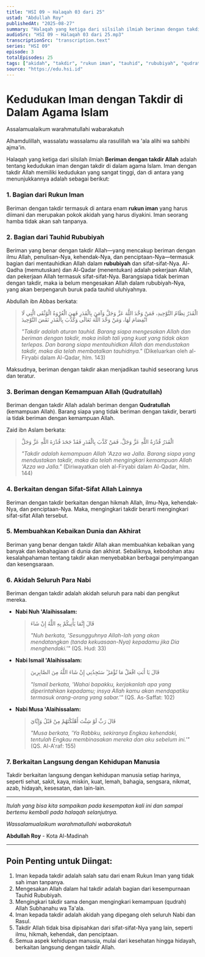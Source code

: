 ```yaml
---
title: "HSI 09 ~ Halaqah 03 dari 25"
ustad: "Abdullah Roy"
publishedAt: "2025-08-27"
summary: "Halaqah yang ketiga dari silsilah ilmiah beriman dengan takdir Allah adalah tentang kedudukan iman dengan takdir di dalam agama Islam."
audioSrc: "HSI 09 ~ Halaqah 03 dari 25.mp3"
transcriptionSrc: "transcription.text"
series: "HSI 09"
episode: 3
totalEpisodes: 25
tags: ["akidah", "takdir", "rukun iman", "tauhid", "rububiyah", "qudratullah"]
source: "https://edu.hsi.id"
---
```


# Kedudukan Iman dengan Takdir di Dalam Agama Islam

Assalamualaikum warahmatullahi wabarakatuh

Alhamdulillah, wassalatu wassalamu ala rasulillah wa 'ala alihi wa sahbihi ajma'in.

Halaqah yang ketiga dari silsilah ilmiah **Beriman dengan takdir Allah** adalah tentang kedudukan iman dengan takdir di dalam agama Islam. Iman dengan takdir Allah memiliki kedudukan yang sangat tinggi, dan di antara yang menunjukkannya adalah sebagai berikut:

### 1. Bagian dari Rukun Iman
Beriman dengan takdir termasuk di antara enam **rukun iman** yang harus diimani dan merupakan pokok akidah yang harus diyakini. Iman seorang hamba tidak akan sah tanpanya.

### 2. Bagian dari Tauhid Rububiyah
Beriman yang benar dengan takdir Allah—yang mencakup beriman dengan ilmu Allah, penulisan-Nya, kehendak-Nya, dan penciptaan-Nya—termasuk bagian dari mentauhidkan Allah dalam **rububiyah** dan sifat-sifat-Nya. Al-Qadha (memutuskan) dan Al-Qadar (menentukan) adalah pekerjaan Allah, dan pekerjaan Allah termasuk sifat-sifat-Nya. Barangsiapa tidak beriman dengan takdir, maka ia belum mengesakan Allah dalam rububiyah-Nya, yang akan berpengaruh buruk pada tauhid uluhiyahnya.

Abdullah ibn Abbas berkata:
> الْقَدَرُ نِظَامُ التَّوْحِيدِ، فَمَنْ وَحَّدَ اللَّهَ عَزَّ وَجَلَّ وَآمَنَ بِالْقَدَرِ فَهِيَ الْعُرْوَةُ الْوُثْقَى الَّتِي لَا انْفِصَامَ لَهَا، وَمَنْ وَحَّدَ اللَّهَ تَعَالَى وَكَذَّبَ بِالْقَدَرِ نَقَضَ التَّوْحِيدَ
>
> *"Takdir adalah aturan tauhid. Barang siapa mengesakan Allah dan beriman dengan takdir, maka inilah tali yang kuat yang tidak akan terlepas. Dan barang siapa mentauhidkan Allah dan mendustakan takdir, maka dia telah membatalkan tauhidnya."* (Dikeluarkan oleh al-Firyabi dalam Al-Qadar, hlm. 143)

Maksudnya, beriman dengan takdir akan menjadikan tauhid seseorang lurus dan teratur.

### 3. Beriman dengan Kemampuan Allah (Qudratullah)
Beriman dengan takdir Allah adalah beriman dengan **Qudratullah** (kemampuan Allah). Barang siapa yang tidak beriman dengan takdir, berarti ia tidak beriman dengan kemampuan Allah.

Zaid ibn Aslam berkata:
> الْقَدَرُ قُدْرَةُ اللَّهِ عَزَّ وَجَلَّ، فَمَنْ كَذَّبَ بِالْقَدَرِ فَقَدْ جَحَدَ قُدْرَةَ اللَّهِ عَزَّ وَجَلَّ
>
> *"Takdir adalah kemampuan Allah 'Azza wa Jalla. Barang siapa yang mendustakan takdir, maka dia telah mengingkari kemampuan Allah 'Azza wa Jalla."* (Diriwayatkan oleh al-Firyabi dalam Al-Qadar, hlm. 144)

### 4. Berkaitan dengan Sifat-Sifat Allah Lainnya
Beriman dengan takdir berkaitan dengan hikmah Allah, ilmu-Nya, kehendak-Nya, dan penciptaan-Nya. Maka, mengingkari takdir berarti mengingkari sifat-sifat Allah tersebut.

### 5. Membuahkan Kebaikan Dunia dan Akhirat
Beriman yang benar dengan takdir Allah akan membuahkan kebaikan yang banyak dan kebahagiaan di dunia dan akhirat. Sebaliknya, kebodohan atau kesalahpahaman tentang takdir akan menyebabkan berbagai penyimpangan dan kesengsaraan.

### 6. Akidah Seluruh Para Nabi
Beriman dengan takdir adalah akidah seluruh para nabi dan pengikut mereka.

*   **Nabi Nuh 'Alaihissalam:**
    > قَالَ إِنَّمَا يَأْتِيكُمْ بِهِ اللَّهُ إِنْ شَاءَ
    >
    > *"Nuh berkata, 'Sesungguhnya Allah-lah yang akan mendatangkan (tanda kekuasaan-Nya) kepadamu jika Dia menghendaki.'"* (QS. Hud: 33)

*   **Nabi Ismail 'Alaihissalam:**
    > قَالَ يَا أَبَتِ افْعَلْ مَا تُؤْمَرُ ۖ سَتَجِدُنِي إِنْ شَاءَ اللَّهُ مِنَ الصَّابِرِينَ
    >
    > *"Ismail berkata, 'Wahai bapakku, kerjakanlah apa yang diperintahkan kepadamu; insya Allah kamu akan mendapatiku termasuk orang-orang yang sabar.'"* (QS. As-Saffat: 102)

*   **Nabi Musa 'Alaihissalam:**
    > قَالَ رَبِّ لَوْ شِئْتَ أَهْلَكْتَهُمْ مِنْ قَبْلُ وَإِيَّايَ
    >
    > *"Musa berkata, 'Ya Rabbku, sekiranya Engkau kehendaki, tentulah Engkau membinasakan mereka dan aku sebelum ini.'"* (QS. Al-A'raf: 155)

### 7. Berkaitan Langsung dengan Kehidupan Manusia
Takdir berkaitan langsung dengan kehidupan manusia setiap harinya, seperti sehat, sakit, kaya, miskin, kuat, lemah, bahagia, sengsara, nikmat, azab, hidayah, kesesatan, dan lain-lain.

---

*Itulah yang bisa kita sampaikan pada kesempatan kali ini dan sampai bertemu kembali pada halaqah selanjutnya.*

*Wassalamualaikum warahmatullahi wabarakatuh*

**Abdullah Roy** - Kota Al-Madinah

---

## Poin Penting untuk Diingat:

1.  Iman kepada takdir adalah salah satu dari enam Rukun Iman yang tidak sah iman tanpanya.
2.  Mengesakan Allah dalam hal takdir adalah bagian dari kesempurnaan Tauhid Rububiyah.
3.  Mengingkari takdir sama dengan mengingkari kemampuan (qudrah) Allah Subhanahu wa Ta'ala.
4.  Iman kepada takdir adalah akidah yang dipegang oleh seluruh Nabi dan Rasul.
5.  Takdir Allah tidak bisa dipisahkan dari sifat-sifat-Nya yang lain, seperti ilmu, hikmah, kehendak, dan penciptaan.
6.  Semua aspek kehidupan manusia, mulai dari kesehatan hingga hidayah, berkaitan langsung dengan takdir Allah.